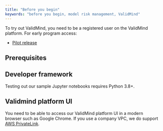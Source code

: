 ```yaml
---
title: "Before you begin"
keywords: "before you begin, model risk management, ValidMind"
---
```


To try out ValidMind, you need to be a registered user on the ValidMind platform. For early program access:

- [Pilot release](release-pilot.qmd)

## Prerequisites

## Developer framework

Testing out our sample Jupyter notebooks requires Python 3.8+.

## Validmind platform UI

You need to be able to access our ValidMind platform UI in a modern browser such as Google Chrome. If you use a company VPC, we do support [AWS PrivateLink](configure-aws-privatelink.qmd).